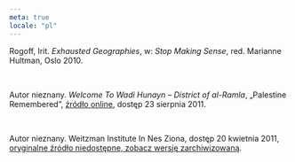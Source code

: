 ```yaml
---
meta: true
locale: "pl"
---
```


Rogoff, Irit. *Exhausted Geographies*, w: _Stop Making Sense_, red. Marianne Hultman, Oslo 2010.

<br />

Autor nieznany. *Welcome To Wadi Hunayn – District of al-Ramla*, „Palestine Remembered”, [źródło online](http://www.palestineremembered.com/al-Ramla/Wadi-Hunayn/index.html), dostęp 23 sierpnia 2011.

<br />

Autor nieznany. Weitzman Institute In Nes Ziona, dostęp 20 kwietnia 2011, [oryginalne źródło niedostępne, zobacz wersję zarchiwizowaną](https://web.archive.org/web/20110618204131/http://www.beer-ness.co.il//).